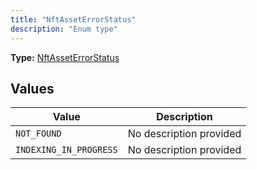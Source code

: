 ```yaml
---
title: "NftAssetErrorStatus"
description: "Enum type"
---
```


**Type:** [NftAssetErrorStatus](/api-reference/types/nftasseterrorstatus)

## Values

| Value | Description |
|-------|-------------|
| `NOT_FOUND` | No description provided |
| `INDEXING_IN_PROGRESS` | No description provided |

